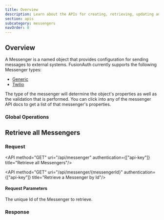 ```yaml
---
title: Overview
description: Learn about the APIs for creating, retrieving, updating and deleting messengers.
section: apis
subcategory: messengers
navOrder: 0
---
```


## Overview

A Messenger is a named object that provides configuration for sending messages to external systems.  FusionAuth currently supports the following Messenger types:

* [Generic](/docs/apis/messengers/generic)
* [Twilio](/docs/apis/messengers/twilio)

The type of the messenger will determine the object's properties as well as the validation that is performed. You can click into any of the messenger API docs to get a list of that messenger's properties.

### Global Operations

## Retrieve all Messengers

### Request

<API method="GET" uri="/api/messenger" authentication={["api-key"]} title="Retrieve all Messengers"/>

<API method="GET" uri="/api/messenger/{messengerId}" authentication={["api-key"]} title="Retrieve a Messenger by Id"/>

#### Request Parameters

<APIBlock>
  <APIField name="messengerId" type="UUID" required>
    The unique Id of the Messenger to retrieve.
  </APIField>
</APIBlock>

### Response

<StandardGetResponseCodes never_missing never_search_error />

<MultipleResponseBody />

